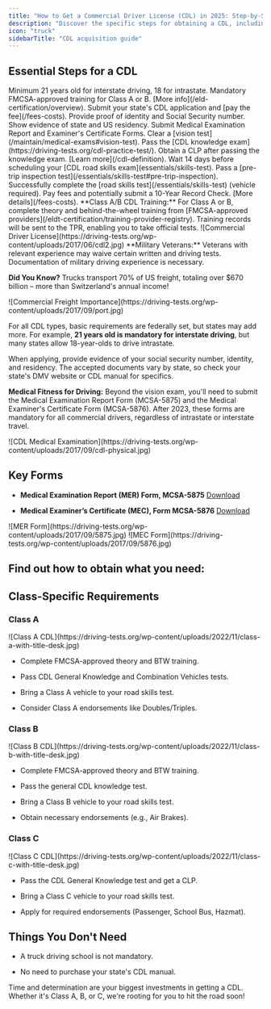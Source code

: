```yaml
---
title: "How to Get a Commercial Driver License (CDL) in 2025: Step-by-Step Guide"
description: "Discover the specific steps for obtaining a CDL, including requirements for Class A, B, and C licenses."
icon: "truck"
sidebarTitle: "CDL acquisition guide"
---
```


<Snippet file="andrei.mdx" />

## Essential Steps for a CDL

<Steps>
  <Step title="Age Requirement">
    Minimum 21 years old for interstate driving, 18 for intrastate.
  </Step>

  <Step title="Driver Training">
    Mandatory FMCSA-approved training for Class A or B. [More info](/eld-certification/overview).
  </Step>

  <Step title="Application and Fee">
    Submit your state's CDL application and [pay the fee](/fees-costs).
  </Step>

  <Step title="Identity and SSN Verification">
    Provide proof of identity and Social Security number.
  </Step>

  <Step title="Proof of Residency">
    Show evidence of state and US residency.
  </Step>

  <Step title="Medical Documentation">
    Submit Medical Examination Report and Examiner's Certificate Forms.
  </Step>

  <Step title="Vision Test">
    Clear a [vision test](/maintain/medical-exams#vision-test).
  </Step>

  <Step title="Knowledge Exam">
    Pass the [CDL knowledge exam](https://driving-tests.org/cdl-practice-test/).
  </Step>

  <Step title="Commercial Learner's Permit (CLP)">
    Obtain a CLP after passing the knowledge exam. [Learn more](/cdl-definition).
  </Step>

  <Step title="Skills Exam Wait Period">
    Wait 14 days before scheduling your [CDL road skills exam](essentials/skills-test).
  </Step>

  <Step title="Pre-Trip Inspection">
    Pass a [pre-trip inspection test](/essentials/skills-test#pre-trip-inspection).
  </Step>

  <Step title="Road Skills Test">
    Successfully complete the [road skills test](/essentials/skills-test) (vehicle required).
  </Step>

  <Step title="Finalization and Fees">
    Pay fees and potentially submit a 10-Year Record Check. [More details](/fees-costs).
  </Step>
</Steps>

<Tip>
  **Class A/B CDL Training:** For Class A or B, complete theory and behind-the-wheel training from [FMCSA-approved providers](/eldt-certification/training-provider-registry). Training records will be sent to the TPR, enabling you to take official tests.
</Tip>

<Frame>
  ![Commercial Driver License](https://driving-tests.org/wp-content/uploads/2017/06/cdl2.jpg)
</Frame>

<Tip>
  **Military Veterans:** Veterans with relevant experience may waive certain written and driving tests. Documentation of military driving experience is necessary.
</Tip>

**Did You Know?** Trucks transport 70% of US freight, totaling over $670 billion – more than Switzerland's annual income!

<Frame>
  ![Commercial Freight Importance](https://driving-tests.org/wp-content/uploads/2017/09/port.jpg)
</Frame>

For all CDL types, basic requirements are federally set, but states may add more. For example, **21 years old is mandatory for interstate driving**, but many states allow 18-year-olds to drive intrastate.

When applying, provide evidence of your social security number, identity, and residency. The accepted documents vary by state, so check your state's DMV website or CDL manual for specifics.

**Medical Fitness for Driving:** Beyond the vision exam, you'll need to submit the Medical Examination Report Form (MCSA-5875) and the Medical Examiner's Certificate Form (MCSA-5876). After 2023, these forms are mandatory for all commercial drivers, regardless of intrastate or interstate travel.

<Frame>
  ![CDL Medical Examination](https://driving-tests.org/wp-content/uploads/2017/09/cdl-physical.jpg)
</Frame>

## Key Forms

* **Medical Examination Report (MER) Form, MCSA-5875** [Download](https://driving-tests.org/wp-content/uploads/2017/09/MedicalExaminationReportForm_091616_MCSA_5875.pdf)

* **Medical Examiner’s Certificate (MEC), Form MCSA-5876** [Download](https://driving-tests.org/wp-content/uploads/2017/09/Medical_Examiners_Certificate_Form_MCSA_5876_0.pdf)

<Frame>
  ![MER Form](https://driving-tests.org/wp-content/uploads/2017/09/5875.jpg)
</Frame>

<Frame>
  ![MEC Form](https://driving-tests.org/wp-content/uploads/2017/09/5876.jpg)
</Frame>

## Find out how to obtain what you need:

## Class-Specific Requirements

### Class A

<Frame>
  ![Class A CDL](https://driving-tests.org/wp-content/uploads/2022/11/class-a-with-title-desk.jpg)
</Frame>

* Complete FMCSA-approved theory and BTW training.

* Pass CDL General Knowledge and Combination Vehicles tests.

* Bring a Class A vehicle to your road skills test.

* Consider Class A endorsements like Doubles/Triples.

### Class B

<Frame>
  ![Class B CDL](https://driving-tests.org/wp-content/uploads/2022/11/class-b-with-title-desk.jpg)
</Frame>

* Complete FMCSA-approved theory and BTW training.

* Pass the general CDL knowledge test.

* Bring a Class B vehicle to your road skills test.

* Obtain necessary endorsements (e.g., Air Brakes).

### Class C

<Frame>
  ![Class C CDL](https://driving-tests.org/wp-content/uploads/2022/11/class-c-with-title-desk.jpg)
</Frame>

* Pass the CDL General Knowledge test and get a CLP.

* Bring a Class C vehicle to your road skills test.

* Apply for required endorsements (Passenger, School Bus, Hazmat).

## Things You Don't Need

* A truck driving school is not mandatory.

* No need to purchase your state's CDL manual.

Time and determination are your biggest investments in getting a CDL. Whether it's Class A, B, or C, we're rooting for you to hit the road soon!

<Snippet file="cdl-premium.mdx" />